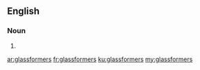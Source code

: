 ==English==

===Noun===
{{head|en|plural}}

# {{plural of|glassformer|lang=en|nocat=1}}

[[ar:glassformers]]
[[fr:glassformers]]
[[ku:glassformers]]
[[my:glassformers]]